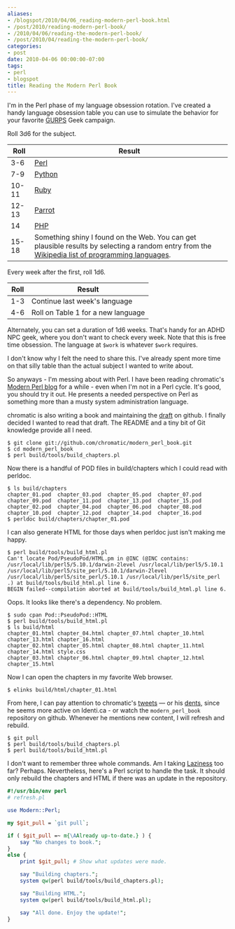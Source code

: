 ```yaml
---
aliases:
- /blogspot/2010/04/06_reading-modern-perl-book.html
- /post/2010/reading-modern-perl-book/
- /2010/04/06/reading-the-modern-perl-book/
- /post/2010/04/reading-the-modern-perl-book/
categories:
- post
date: 2010-04-06 00:00:00-07:00
tags:
- perl
- blogspot
title: Reading the Modern Perl Book
---
```


I'm in the Perl phase of my language obsession rotation. I've created a handy
language obsession table you can use to simulate the behavior for your favorite
[GURPS][] Geek campaign.

[GURPS]: https://sjgames.com/gurps/

Roll 3d6 for the subject.

<table>
<thead>
  <tr>
    <th>Roll</th>
    <th>Result</th>
  </tr>
</thead>
<tbody>
  <tr>
    <td>3-6</td>
    <td><a href="http://perl.org">Perl</a></td>
  </tr>
  <tr>
    <td>7-9</td>
    <td><a href="http://python.org">Python</a></td>
  </tr>
  <tr>
    <td>10-11</td>
    <td><a href="http://www.ruby-lang.org/en/">Ruby</a></td>
  </tr>
  <tr>
    <td>12-13</td>
    <td><a href="http://www.parrot.org/">Parrot</a></td>
  </tr>
  <tr>
    <td>14</td>
    <td><a href="http://php.net">PHP</a></td>
  </tr>
  <tr>
    <td>15-18</td>
    <td>Something shiny I found on the Web. You can get plausible results by selecting a random entry from the <a href="http://en.wikipedia.org/wiki/List_of_programming_languages">Wikipedia list of programming languages</a>.</td>
  </tr>
</tbody>
</table>

Every week after the first, roll 1d6.

<table>
<thead>
  <tr>
    <th>Roll</th>
    <th>Result</th>
  </tr>
</thead>
<tbody>
  <tr>
    <td>1-3</td><td>Continue last week's  language</td>
  </tr>
  <tr>
    <td>4-6</td><td>Roll on Table 1 for a new language</td>
  </tr>
</tbody>
</table>

Alternately, you can set a duration of 1d6 weeks. That's handy for an ADHD NPC
geek, where you don't want to check every week. Note that this is free time
obsession. The language at `$work` is whatever `$work` requires.

I don't know why I felt the need to share this. I've already spent more time on
that silly table than the actual subject I wanted to write about.

[Modern Perl blog]: https://modernperlbooks.com/mt/

So anyways - I'm messing about with Perl. I have been reading chromatic's
[Modern Perl blog][] for a while - even when I'm not in a Perl cycle. It's
good, you should try it out. He presents a needed perspective on Perl as
something more than a musty system administration language.

[draft]: https://github.com/chromatic/modern_perl_book

chromatic is also writing a book and maintaining the [draft][] on github. I
finally decided I wanted to read that draft. The README and a tiny bit of Git
knowledge provide all I need.

```
$ git clone git://github.com/chromatic/modern_perl_book.git
$ cd modern_perl_book
$ perl build/tools/build_chapters.pl
```

Now there is a handful of POD files in build/chapters which I could read with
perldoc.

```
$ ls build/chapters
chapter_01.pod  chapter_03.pod  chapter_05.pod  chapter_07.pod  chapter_09.pod  chapter_11.pod  chapter_13.pod  chapter_15.pod
chapter_02.pod  chapter_04.pod  chapter_06.pod  chapter_08.pod  chapter_10.pod  chapter_12.pod  chapter_14.pod  chapter_16.pod
$ perldoc build/chapters/chapter_01.pod
```

I can also generate HTML for those days when perldoc just isn't making me
happy.

```
$ perl build/tools/build_html.pl
Can't locate Pod/PseudoPod/HTML.pm in @INC (@INC contains: /usr/local/lib/perl5/5.10.1/darwin-2level /usr/local/lib/perl5/5.10.1 /usr/local/lib/perl5/site_perl/5.10.1/darwin-2level /usr/local/lib/perl5/site_perl/5.10.1 /usr/local/lib/perl5/site_perl .) at build/tools/build_html.pl line 6.
BEGIN failed--compilation aborted at build/tools/build_html.pl line 6.
```

Oops. It looks like there's a dependency. No problem.

```
$ sudo cpan Pod::PseudoPod::HTML
$ perl build/tools/build_html.pl
$ ls build/html
chapter_01.html chapter_04.html chapter_07.html chapter_10.html chapter_13.html chapter_16.html
chapter_02.html chapter_05.html chapter_08.html chapter_11.html chapter_14.html style.css
chapter_03.html chapter_06.html chapter_09.html chapter_12.html chapter_15.html
```

Now I can open the chapters in my favorite Web browser.

```
$ elinks build/html/chapter_01.html
```

[tweets]: https://twitter.com/chromatic_x
[dents]: https://identi.ca/chromatic

From here, I can pay attention to chromatic's [tweets][] — or his [dents][],
since he seems more active on Identi.ca - or watch the `modern_perl_book`
repository on github. Whenever he mentions new content, I will refresh and
rebuild.

```
$ git pull
$ perl build/tools/build_chapters.pl
$ perl build/tools/build_html.pl
```

[Laziness]: https://c2.com/cgi/wiki?LazinessImpatienceHubris

I don't want to remember three whole commands. Am I taking [Laziness][] too
far? Perhaps. Nevertheless, here's a Perl script to handle the task. It should
only rebuild the chapters and HTML if there was an update in the repository.

```perl
#!/usr/bin/env perl
# refresh.pl

use Modern::Perl;

my $git_pull = `git pull`;

if ( $git_pull =~ m{\AAlready up-to-date.} ) {
    say "No changes to book.";
}
else {
    print $git_pull; # Show what updates were made.

    say "Building chapters.";
    system qw(perl build/tools/build_chapters.pl);

    say "Building HTML.";
    system qw(perl build/tools/build_html.pl);

    say "All done. Enjoy the update!";
}
```
